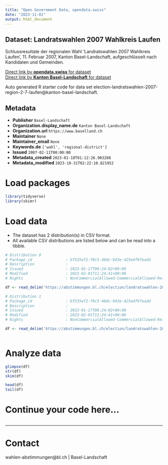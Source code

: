```yaml
---
title: "Open Government Data, opendata.swiss"
date: "2023-11-01"
output: html_document
---
```


## Dataset: Landratswahlen 2007 Wahlkreis Laufen

Schlussresultate der regionalen Wahl 'Landratswahlen 2007 Wahlkreis Laufen', 11. Februar 2007, Kanton Basel-Landschaft, aufgeschlüsselt nach Kandidaten und Gemeinden.

[Direct link by **opendata.swiss** for dataset](https://opendata.swiss/de/dataset/landratswahlen-2007-wahlkreis-laufen)<br>
[Direct link by **Kanton Basel-Landschaft** for dataset](https://abstimmungen.bl.ch/election/landratswahlen-2007-region-2-7-laufen/data)

Auto generated R starter code for data set election-landratswahlen-2007-region-2-7-laufen@kanton-basel-landschaft.

## Metadata

- **Publisher** `Basel-Landschaft`
- **Organization.display_name.de** `Kanton Basel-Landschaft`
- **Organization.url** `https://www.baselland.ch`
- **Maintainer** `None`
- **Maintainer_email** `None`
- **Keywords.de** `['wahl', 'regional-district']`
- **Issued** `2007-02-11T00:00:00`
- **Metadata_created** `2023-01-18T01:12:26.903288`
- **Metadata_modified** `2023-10-31T02:22:10.821952`


# Load packages

```r

library(tidyverse)
library(skimr)

```

# Load data

-   The dataset has 2 distribution(s) in CSV format.
-   All available CSV distributions are listed below and can be read into a tibble.

```r

# Distribution 0
# Package_id               : bf535ef2-f0c5-40dc-943e-425e4f97eadd
# Description              : 
# Issued                   : 2023-01-17T06:24:02+00:00
# Modified                 : 2023-02-01T11:24:41+00:00
# Rights                   : NonCommercialAllowed-CommercialAllowed-ReferenceRequired

df <- read_delim('https://abstimmungen.bl.ch/election/landratswahlen-2007-region-2-7-laufen/data-csv')

# Distribution 1
# Package_id               : bf535ef2-f0c5-40dc-943e-425e4f97eadd
# Description              : 
# Issued                   : 2023-01-17T06:24:02+00:00
# Modified                 : 2023-02-01T11:24:41+00:00
# Rights                   : NonCommercialAllowed-CommercialAllowed-ReferenceRequired

df <- read_delim('https://abstimmungen.bl.ch/election/landratswahlen-2007-region-2-7-laufen/data-parties-csv')



```

# Analyze data

```r

glimpse(df)
str(df)
skim(df)

head(df)
tail(df)

```

# Continue your code here...

```r

```

------------------------------------------------------------------------

# Contact

wahlen-abstimmungen@bl.ch | Basel-Landschaft
